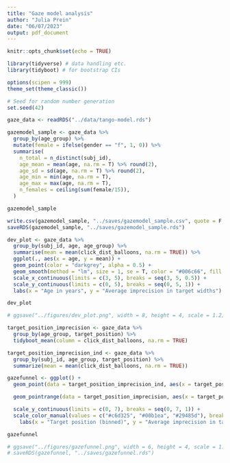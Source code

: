 ```yaml
---
title: "Gaze model analysis"
author: "Julia Prein"
date: "06/07/2023"
output: pdf_document
---
```


```r
knitr::opts_chunk$set(echo = TRUE)
```

```r
library(tidyverse) # data handling etc.
library(tidyboot) # for bootstrap CIs

options(scipen = 999)
theme_set(theme_classic())

# Seed for random number generation
set.seed(42)
```

```r
gaze_data <- readRDS("../data/tango-model.rds")
```

```r
gazemodel_sample <- gaze_data %>% 
  group_by(age_group) %>%
  mutate(female = ifelse(gender == "f", 1, 0)) %>% 
  summarise(
    n_total = n_distinct(subj_id), 
    age_mean = mean(age, na.rm = T) %>% round(2),
    age_sd = sd(age, na.rm = T) %>% round(2),
    age_min = min(age, na.rm = T),
    age_max = max(age, na.rm = T),
    n_females = ceiling(sum(female/15)),
  )

gazemodel_sample

write.csv(gazemodel_sample, "../saves/gazemodel_sample.csv", quote = F, row.names = F)
saveRDS(gazemodel_sample, "../saves/gazemodel_sample.rds")
```

```r
dev_plot <- gaze_data %>% 
  group_by(subj_id, age, age_group) %>%
  summarise(mean = mean(click_dist_balloons, na.rm = TRUE)) %>% 
  ggplot(., aes(x = age, y = mean)) +
  geom_point(color = "darkgrey", alpha = 0.5) +
  geom_smooth(method = "lm", size = 1, se = T, color = "#006c66", fill = "#006c66") + 
  scale_x_continuous(limits = c(3, 5), breaks = seq(3, 5, 0.5)) +
  scale_y_continuous(limits = c(0, 5), breaks = seq(0, 5, 1)) +
  labs(x = "Age in years", y = "Average imprecision in target widths") 

dev_plot 

# ggsave("../figures/dev_plot.png", width = 8, height = 4, scale = 1.2)
```

```r
target_position_imprecision <- gaze_data %>%
  group_by(age_group, target_position) %>%
  tidyboot_mean(column = click_dist_balloons, na.rm = TRUE)

target_position_imprecision_ind <- gaze_data %>%
  group_by(subj_id, age_group, target_position) %>%
  summarize(mean = mean(click_dist_balloons, na.rm = TRUE))

gazefunnel <- ggplot() +
  geom_point(data = target_position_imprecision_ind, aes(x = target_position, y = mean, col = as.factor(age_group)), alpha = .1, position = position_dodge(width = 0.3)) +

  geom_pointrange(data = target_position_imprecision, aes(x = target_position, y = mean, ymin = ci_lower, ymax = ci_upper, col = as.factor(age_group)), pch = 18,  size = 1, position = position_dodge(width = .3)) +

  scale_y_continuous(limits = c(0, 7), breaks = seq(0, 7, 1)) +
  scale_color_manual(values = c("#c6d325", "#00b1ea", "#29485d"), breaks = c("3", "4", "5"), labels = c("3-year-olds", "4-year-olds", "5-year-olds")) +
    labs(x = "Target position (binned)", y = "Average imprecision in target widths", col = "Age in years")

gazefunnel

# ggsave("../figures/gazefunnel.png", width = 6, height = 4, scale = 1.2)
# saveRDS(gazefunnel, "../saves/gazefunnel.rds")
```


